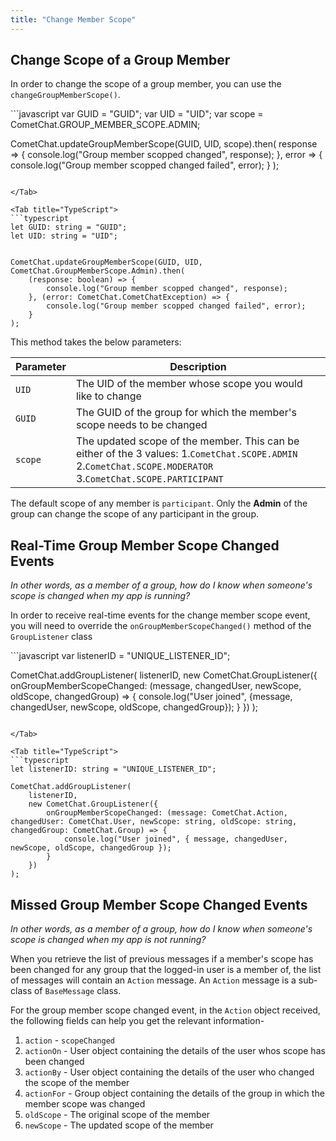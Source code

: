 ```yaml
---
title: "Change Member Scope"
---
```




## Change Scope of a Group Member

In order to change the scope of a group member, you can use the `changeGroupMemberScope()`.

<Tabs>
<Tab title="JavaScript">
```javascript
var GUID = "GUID";
var UID = "UID";
var scope = CometChat.GROUP_MEMBER_SCOPE.ADMIN;

CometChat.updateGroupMemberScope(GUID, UID, scope).then(
  response => {
    console.log("Group member scopped changed", response);
  }, error => {
    console.log("Group member scopped changed failed", error);
  }
);
```

</Tab>

<Tab title="TypeScript">
```typescript
let GUID: string = "GUID";
let UID: string = "UID";


CometChat.updateGroupMemberScope(GUID, UID, CometChat.GroupMemberScope.Admin).then(
    (response: boolean) => {
        console.log("Group member scopped changed", response);
    }, (error: CometChat.CometChatException) => {
        console.log("Group member scopped changed failed", error);
    }
);
```

</Tab>

</Tabs>

This method takes the below parameters:

| Parameter | Description                                                                                                                                                  |
| --------- | ------------------------------------------------------------------------------------------------------------------------------------------------------------ |
| `UID`     | The UID of the member whose scope you would like to change                                                                                                   |
| `GUID`    | The GUID of the group for which the member's scope needs to be changed                                                                                       |
| `scope`   | The updated scope of the member. This can be either of the 3 values: 1.`CometChat.SCOPE.ADMIN` 2.`CometChat.SCOPE.MODERATOR` 3.`CometChat.SCOPE.PARTICIPANT` |

The default scope of any member is `participant`. Only the **Admin** of the group can change the scope of any participant in the group.

## Real-Time Group Member Scope Changed Events

*In other words, as a member of a group, how do I know when someone's scope is changed when my app is running?*

In order to receive real-time events for the change member scope event, you will need to override the `onGroupMemberScopeChanged()` method of the `GroupListener` class

<Tabs>
<Tab title="JavaScript">
```javascript
var listenerID = "UNIQUE_LISTENER_ID";

CometChat.addGroupListener(
  listenerID,
  new CometChat.GroupListener({
    onGroupMemberScopeChanged: (message, changedUser, newScope, oldScope, changedGroup) => {
      console.log("User joined", {message, changedUser, newScope, oldScope, changedGroup});
    }
  })
);
```

</Tab>

<Tab title="TypeScript">
```typescript
let listenerID: string = "UNIQUE_LISTENER_ID";

CometChat.addGroupListener(
    listenerID,
    new CometChat.GroupListener({
        onGroupMemberScopeChanged: (message: CometChat.Action, changedUser: CometChat.User, newScope: string, oldScope: string, changedGroup: CometChat.Group) => {
            console.log("User joined", { message, changedUser, newScope, oldScope, changedGroup });
        }
    })
);
```

</Tab>

</Tabs>

## Missed Group Member Scope Changed Events

*In other words, as a member of a group, how do I know when someone's scope is changed when my app is not running?*

When you retrieve the list of previous messages if a member's scope has been changed for any group that the logged-in user is a member of, the list of messages will contain an `Action` message. An `Action` message is a sub-class of `BaseMessage` class.

For the group member scope changed event, in the `Action` object received, the following fields can help you get the relevant information-

1. `action` - `scopeChanged`
2. `actionOn` - User object containing the details of the user whos scope has been changed
3. `actionBy` - User object containing the details of the user who changed the scope of the member
4. `actionFor` - Group object containing the details of the group in which the member scope was changed
5. `oldScope` - The original scope of the member
6. `newScope` - The updated scope of the member
